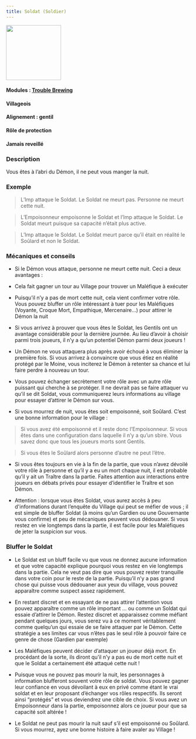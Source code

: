 ```yaml
---
title: Soldat (Soldier)
---
```


<img src='/img/blood-on-the-clocktower/roles/soldat.png' height='150' />

#### Modules : [Trouble Brewing](../modules/trouble-brewing)
#### Villageois
#### Alignement : gentil
#### Rôle de protection
#### Jamais reveillé

### Description

Vous êtes à l’abri du Démon, il ne peut vous manger la nuit.
 
### Exemple
> L’Imp attaque le Soldat. Le Soldat ne meurt pas. Personne ne meurt cette nuit.

> L’Empoisonneur empoisonne le Soldat et l’Imp attaque le Soldat. Le Soldat meurt puisque sa capacité n’était plus active.

> L’Imp attaque le Soldat. Le Soldat meurt parce qu’il était en réalité le Soûlard et non le Soldat.


### Mécaniques et conseils
- Si le Démon vous attaque, personne ne meurt cette nuit. Ceci a deux avantages :

- Cela fait gagner un tour au Village pour trouver un Maléfique à exécuter

- Puisqu’il n’y a pas de mort cette nuit, cela vient confirmer votre rôle. Vous pouvez bluffer un rôle intéressant à tuer pour les Maléfiques (Voyante, Croque Mort, Empathique, Mercenaire...) pour attirer le Démon la nuit

- Si vous arrivez à prouver que vous êtes le Soldat, les Gentils ont un avantage considérable pour la dernière journée. Au lieu d’avoir à choisir parmi trois joueurs, il n’y a qu’un potentiel Démon parmi deux joueurs !

- Un Démon ne vous attaquera plus après avoir échoué à vous éliminer la première fois. Si vous arrivez à convaincre que vous étiez en réalité protégé par le Moine, vous inciterez le Démon à retenter sa chance et lui faire perdre à nouveau un tour.

- Vous pouvez échanger secrètement votre rôle avec un autre rôle puissant qui cherche à se protéger. Il ne devrait pas se faire attaquer vu qu’il se dit Soldat, vous communiquerez leurs informations au village pour essayer d’attirer le Démon sur vous.

- Si vous mourrez de nuit, vous êtes soit empoisonné, soit Soûlard. C’est une bonne information pour le village :

> Si vous avez été empoisonné et il reste donc l’Empoisonneur. Si vous êtes dans une configuration dans laquelle il n’y a qu’un sbire. Vous savez donc que tous les joueurs morts sont Gentils.

> Si vous êtes le Soûlard alors personne d’autre ne peut l’être.

- Si vous êtes toujours en vie à la fin de la partie, que vous n’avez dévoilé votre rôle à personne et qu’il y a eu un mort chaque nuit, il est probable qu’il y ait un Traître dans la partie. Faites attention aux interactions entre joueurs en débats privés pour essayer d’identifier le Traître et son Démon.

- Attention : lorsque vous êtes Soldat, vous aurez accès à peu d'informations durant l’enquête du Village qui peut se méfier de vous ; il est simple de bluffer Soldat (à moins qu’un Gardien ou une Gouvernante vous confirme) et peu de mécaniques peuvent vous dédouaner. Si vous restez en vie longtemps dans la partie, il est facile pour les Maléfiques de jeter la suspicion sur vous. 


### Bluffer le Soldat

- Le Soldat est un bluff facile vu que vous ne donnez aucune information et que votre capacité explique pourquoi vous restez en vie longtemps dans la partie. Cela ne veut pas dire que vous pouvez rester tranquille dans votre coin pour le reste de la partie. Puisqu’il n’y a pas grand chose qui puisse vous dédouaner aux yeux du village, vous pouvez apparaître comme suspect assez rapidement. 

- En restant discret et en essayant de ne pas attirer l’attention vous pouvez apparaître comme un rôle important … ou comme un Soldat qui essaie d’attirer le Démon. Restez discret et apparaissez comme méfiant pendant quelques jours, vous serez vu à ce moment véritablement comme quelqu’un qui essaie de se faire attaquer par le Démon. Cette stratégie a ses limites car vous n’êtes pas le seul rôle à pouvoir faire ce genre de chose (Gardien par exemple)

- Les Maléfiques peuvent décider d’attaquer un joueur déjà mort. En procédant de la sorte, ils diront qu’il n’y a pas eu de mort cette nuit et que le Soldat a certainement été attaqué cette nuit !

- Puisque vous ne pouvez pas mourir la nuit, les personnages à information blufferont souvent votre rôle de soldat. Vous pouvez gagner leur confiance en vous dévoilant à eux en privé comme étant le vrai soldat et en leur proposant d’échanger vos rôles respectifs. Ils seront ainsi “protégés” et vous deviendrez une cible de choix. Si vous avez un Empoisonneur dans la partie, empoisonnez alors ce joueur pour que sa capacité soit altérée !

- Le Soldat ne peut pas mourir la nuit sauf s’il est empoisonné ou Soûlard. Si vous mourrez, ayez une bonne histoire à faire avaler au Village !
